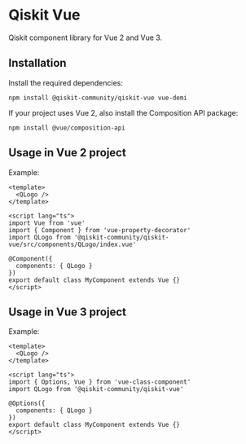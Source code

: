 
<Meta title="Components/Introduction" />

# Qiskit Vue

Qiskit component library for Vue 2 and Vue 3.

## Installation

Install the required dependencies:

```
npm install @qiskit-community/qiskit-vue vue-demi
```

If your project uses Vue 2, also install the Composition API package:

```
npm install @vue/composition-api
```

## Usage in Vue 2 project

Example:

```
<template>
  <QLogo />
</template>

<script lang="ts">
import Vue from 'vue'
import { Component } from 'vue-property-decorator'
import QLogo from '@qiskit-community/qiskit-vue/src/components/QLogo/index.vue'

@Component({
  components: { QLogo }
})
export default class MyComponent extends Vue {}
</script>
```

## Usage in Vue 3 project

Example:

```
<template>
  <QLogo />
</template>

<script lang="ts">
import { Options, Vue } from 'vue-class-component'
import QLogo from '@qiskit-community/qiskit-vue'

@Options({
  components: { QLogo }
})
export default class MyComponent extends Vue {}
</script>
```
